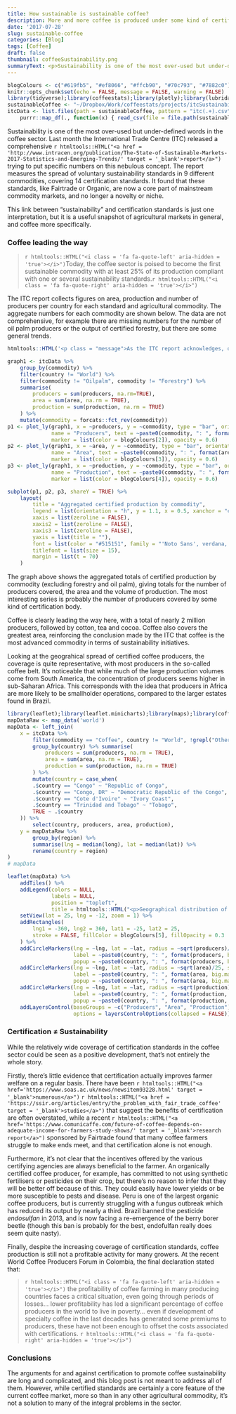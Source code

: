 ```yaml
---
title: How sustainable is sustainable coffee?
description: More and more coffee is produced under some kind of certification standard, but it's not clear how much this is helping. 
date: '2017-07-28'
slug: sustainable-coffee
categories: [Blog]
tags: [Coffee]
draft: false
thumbnail: coffeeSustainability.png
summaryText: <p>Sustainability is one of the most over-used but under-defined words in the coffee sector. Last month the International Trade Centre (ITC) released a comprehensive <a href = 'http://www.intracen.org/publication/The-State-of-Sustainable-Markets-2017-Statistics-and-Emerging-Trends/' target = '_blank'>report</a> trying to put specific numbers on this nebulous concept. The report measures the spread of voluntary sustainability standards in 9 different commodities, covering 14 certification standards. It found that these standards, like Fairtrade or Organic, are now a core part of mainstream commodity markets, and no longer a novelty or niche.</p><p>This link between "sustainability" and certification standards is just one interpretation, but it is a useful snapshot of agricultural markets in general, and coffee more specifically. <p><a href="http://tomcopple.coffee/2017/07/28/sustainable-coffee/"><img src="/img/coffeeSustainabilitybanner.png" alt="sustainable-coffee-banner" title="How sustainable is sustainable coffee?"/></a><p>
---
```

 
```r
blogColours <- c("#619fb5", "#ef8066", "#ffcb90", "#70c793", "#7882c0")
knitr::opts_chunk$set(echo = FALSE, message = FALSE, warning = FALSE)
library(tidyverse);library(coffeestats);library(plotly);library(lubridate);library(leaflet);library(htmltools)
sustainableCoffee <- "~/Dropbox/Work/coffeestats/projects/itcSustainability"
itcData <- list.files(path = sustainableCoffee, pattern = "itc(.+).csv") %>% 
    purrr::map_df(., function(x) { read_csv(file = file.path(sustainableCoffee, x))  } )
```

Sustainability is one of the most over-used but under-defined words in the coffee sector. Last month the International Trade Centre (ITC) released a comprehensive `r htmltools::HTML("<a href = 'http://www.intracen.org/publication/The-State-of-Sustainable-Markets-2017-Statistics-and-Emerging-Trends/' target = '_blank'>report</a>")` trying to put specific numbers on this nebulous concept. The report measures the spread of voluntary sustainability standards in 9 different commodities, covering 14 certification standards. It found that these standards, like Fairtrade or Organic, are now a core part of mainstream commodity markets, and no longer a novelty or niche. 

This link between "sustainability" and certification standards is just one interpretation, but it is a useful snapshot of agricultural markets in general, and coffee more specifically. 
   
### Coffee leading the way

> `r htmltools::HTML("<i class = 'fa fa-quote-left' aria-hidden = 'true'></i>")`Today, the coffee sector is poised to become the first sustainable commodity with at least 25% of its production compliant with one or several sustainability standards.`r htmltools::HTML("<i class = 'fa fa-quote-right' aria-hidden = 'true'></i>")` 

The ITC report collects figures on area, production and number of producers per country for each standard and agricultural commodity. The aggregate numbers for each commodity are shown below. The data are not comprehensive, for example there are missing numbers for the number of oil palm producers or the output of certified forestry, but there are some general trends.

```r
htmltools::HTML('<p class = "message">As the ITC report acknowledges, one of the difficulties in collating figures on certification is that many producers could be certified with more than one organisation. Simply aggregating the numbers is therefore likely to exaggerate the totals, which should be kept in mind when looking at the totals.</p>')
```


```r
graph1 <- itcData %>% 
    group_by(commodity) %>% 
    filter(country != "World") %>% 
    filter(commodity != "Oilpalm", commodity != "Forestry") %>% 
    summarise(
        producers = sum(producers, na.rm=TRUE),
        area = sum(area, na.rm = TRUE),
        production = sum(production, na.rm = TRUE)
    ) %>% 
    mutate(commodity = forcats::fct_rev(commodity))
p1 <- plot_ly(graph1, x = ~producers, y = ~commodity, type = "bar", orientation = "h",
              name = "Producers", text = ~paste0(commodity, ": ", format(producers, big.mark = ","), " producers"), hoverinfo = "text",
              marker = list(color = blogColours[2]), opacity = 0.6)
p2 <- plot_ly(graph1, x = ~area, y = ~commodity, type = "bar", orientation = "h",
              name = "Area", text = ~paste0(commodity, ": ", format(area, big.mark = ","), " hectares"), hoverinfo = "text",
              marker = list(color = blogColours[3]), opacity = 0.6)
p3 <- plot_ly(graph1, x = ~production, y = ~commodity, type = "bar", orientation = "h",
              name = "Production", text = ~paste0(commodity, ": ", format(production, big.mark = ","), " tonnes"), hoverinfo = "text",
              marker = list(color = blogColours[4]), opacity = 0.6)
```
```r
subplot(p1, p2, p3, shareY = TRUE) %>% 
    layout(
        title = "Aggregated certified production by commodity",
        legend = list(orientation = "h", y = 1.1, x = 0.5, xanchor = "center"),
        xaxis = list(zeroline = FALSE),
        xaxis2 = list(zeroline = FALSE),
        xaxis3 = list(zeroline = FALSE),
        yaxis = list(title = ""),
        font = list(color = "#515151", family = "'Noto Sans', verdana, arial"),
        titlefont = list(size = 15),
        margin = list(t = 70)
    )
```

The graph above shows the aggregated totals of certified production by commodity (excluding forestry and oil palm), giving totals for the number of producers covered, the area and the volume of production. The most interesting series is probably the number of producers covered by some kind of certification body. 

Coffee is clearly leading the way here, with a total of nearly 2 million producers, followed by cotton, tea and cocoa. Coffee also covers the greatest area, reinforcing the conclusion made by the ITC that coffee is the most advanced commodity in terms of sustainability initiatives. 

Looking at the geograhical spread of certified coffee producers, the coverage is quite representative, with most producers in the so-called coffee belt. It's noticeable that while much of the large production volumes come from South America, the concentration of producers seems higher in sub-Saharan Africa. This corresponds with the idea that producers in Africa are more likely to be smallholder operations, compared to the larger estates found in Brazil. 

```r
library(leaflet);library(leaflet.minicharts);library(maps);library(coffeestats);library(htmltools);library(htmlwidgets)
mapDataRaw <- map_data('world')
mapData <- left_join(
    x = itcData %>% 
        filter(commodity == "Coffee", country != "World", !grepl("Other", country)) %>%
        group_by(country) %>% summarise(
            producers = sum(producers, na.rm = TRUE),
            area = sum(area, na.rm = TRUE),
            production = sum(production, na.rm = TRUE)
        ) %>% 
        mutate(country = case_when(
        .$country == "Congo" ~ "Republic of Congo",
        .$country == "Congo, DR" ~ "Democratic Republic of the Congo",
        .$country == "Cote d'Ivoire" ~ "Ivory Coast",
        .$country == "Trinidad and Tobago" ~ "Tobago",
        TRUE ~ .$country
    )) %>% 
        select(country, producers, area, production),
    y = mapDataRaw %>% 
        group_by(region) %>% 
        summarise(lng = median(long), lat = median(lat)) %>% 
        rename(country = region)
)
# mapData
```
```r
leaflet(mapData) %>% 
    addTiles() %>% 
    addLegend(colors = NULL,
              labels = NULL,
              position = "topleft",
              title = htmltools::HTML("<p>Geographical distribution of certified coffee</p>")) %>% 
    setView(lat = 25, lng = -12, zoom = 1) %>% 
    addRectangles(
        lng1 = -360, lng2 = 360, lat1 = -25, lat2 = 25,
        stroke = FALSE, fillColor = blogColours[5], fillOpacity = 0.3
    ) %>% 
    addCircleMarkers(lng = ~lng, lat = ~lat, radius = ~sqrt(producers)/20, stroke = FALSE, group = "Producers", fillOpacity = 0.6,
                     label = ~paste0(country, ": ", format(producers, big.mark = ","), " producers"),
                     popup = ~paste0(country, ": ", format(producers, big.mark = ","), " producers"), fillColor = blogColours[2]) %>% 
    addCircleMarkers(lng = ~lng, lat = ~lat, radius = ~sqrt(area)/25, stroke = FALSE, group = "Area", fillOpacity = 0.6,
                     label = ~paste0(country, ": ", format(area, big.mark = ","), " hectares"),
                     popup = ~paste0(country, ": ", format(area, big.mark = ","), " hectares"), fillColor = blogColours[3]) %>% 
    addCircleMarkers(lng = ~lng, lat = ~lat, radius = ~sqrt(production)/30, stroke = FALSE, group = "Production", fillOpacity = 0.6,
                     label = ~paste0(country, ": ", format(production, big.mark = ","), " tonnes"),
                     popup = ~paste0(country, ": ", format(production, big.mark = ","), " tonnes"), fillColor = blogColours[4]) %>% 
    addLayersControl(baseGroups = ~c("Producers", "Area", "Production"),
                     options = layersControlOptions(collapsed = FALSE))
```



### Certification ≠ Sustainability

While the relatively wide coverage of certification standards in the coffee sector could be seen as a positive development, that's not entirely the whole story. 

Firstly, there's little evidence that certification actually improves farmer welfare on a regular basis. There have been `r htmltools::HTML("<a href='https://www.soas.ac.uk/news/newsitem93228.html' target = '_blank'>numerous</a>")` `r htmltools::HTML("<a href = 'https://ssir.org/articles/entry/the_problem_with_fair_trade_coffee' target = '_blank'>studies</a>")` that suggest the benefits of certification are often overstated, while a recent `r htmltools::HTML("<a href='https://www.comunicaffe.com/future-of-coffee-depends-on-adequate-income-for-farmers-study-shows/' target = '_blank'>research report</a>")` sponsored by Fairtrade found that many coffee farmers struggle to make ends meet, and that certification alone is not enough. 

Furthermore, it's not clear that the incentives offered by the various certifying agencies are always beneficial to the farmer. An organically certified coffee producer, for example, has committed to not using synthetic fertilisers or pesticides on their crop, but there's no reason to infer that they will be better off because of this. They could easily have lower yields or be more susceptible to pests and disease. Peru is one of the largest organic coffee producers, but is currently struggling with a fungus outbreak which has reduced its output by nearly a third. Brazil banned the pesticide *endosulfan* in 2013, and is now facing a re-emergence of the berry borer beetle (though this ban is probably for the best, endofulfan really does seem quite nasty). 

Finally, despite the increasing coverage of certification standards, coffee production is still not a profitable activity for many growers. At the recent World Coffee Producers Forum in Colombia, the final declaration stated that:

> `r htmltools::HTML("<i class = 'fa fa-quote-left' aria-hidden = 'true'></i>")` the profitability of coffee farming in many producing countries faces a critical situation, even going through periods of losses... lower profitability has led a significant percentage of coffee producers in the world to live in poverty... even if development of specialty coffee in the last decades has generated some premiums to producers, these have not been enough to offset the costs associated with certifications. `r htmltools::HTML("<i class = 'fa fa-quote-right' aria-hidden = 'true'></i>")`
   
### Conclusions

The arguments for and against certification to promote coffee sustainability are long and complicated, and this blog post is not meant to address all of them. However, while certified standards are certainly a core feature of the current coffee market, more so than in any other agricultural commodity, it's not a solution to many of the integral problems in the sector. 
